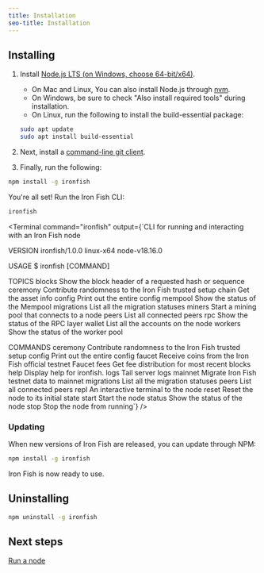```yaml
---
title: Installation
seo-title: Installation
---
```


## Installing

1. Install [Node.js LTS (on Windows, choose 64-bit/x64)](https://nodejs.org/en/download/).
	- On Mac and Linux, You can also install Node.js through [nvm](https://nvm.sh/).
	- On Windows, be sure to check "Also install required tools" during installation.
	- On Linux, run the following to install the build-essential package:

	```sh
	sudo apt update
	sudo apt install build-essential
	```

2. Next, install a [command-line git client](https://git-scm.com/download).

3. Finally, run the following:

```sh
npm install -g ironfish
```

You're all set! Run the Iron Fish CLI:

```sh
ironfish
```

<Terminal
  command="ironfish"
  output={`CLI for running and interacting with an Iron Fish node

VERSION
  ironfish/1.0.0 linux-x64 node-v18.16.0

USAGE
  $ ironfish [COMMAND]

TOPICS
  blocks      Show the block header of a requested hash or sequence
  ceremony    Contribute randomness to the Iron Fish trusted setup
  chain       Get the asset info
  config      Print out the entire config
  mempool     Show the status of the Mempool
  migrations  List all the migration statuses
  miners      Start a mining pool that connects to a node
  peers       List all connected peers
  rpc         Show the status of the RPC layer
  wallet      List all the accounts on the node
  workers     Show the status of the worker pool

COMMANDS
  ceremony    Contribute randomness to the Iron Fish trusted setup
  config      Print out the entire config
  faucet      Receive coins from the Iron Fish official testnet Faucet
  fees        Get fee distribution for most recent blocks
  help        Display help for ironfish.
  logs        Tail server logs
  mainnet     Migrate Iron Fish testnet data to mainnet
  migrations  List all the migration statuses
  peers       List all connected peers
  repl        An interactive terminal to the node
  reset       Reset the node to its initial state
  start       Start the node
  status      Show the status of the node
  stop        Stop the node from running`}
/>

### Updating

When new versions of Iron Fish are released, you can update through NPM:

```sh
npm install -g ironfish
```

Iron Fish is now ready to use.


## Uninstalling

```sh
npm uninstall -g ironfish
```

## Next steps

[Run a node](/use/get-started/run-a-node)
